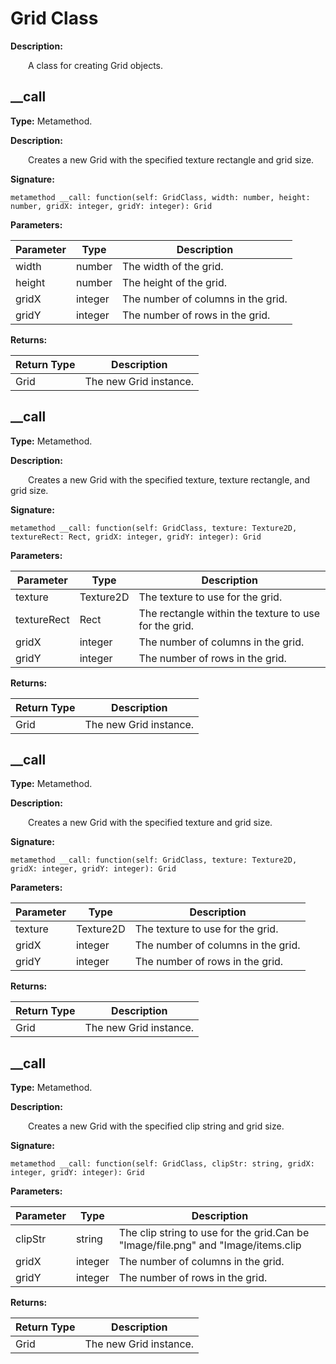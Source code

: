 
# Grid Class

**Description:**

&emsp;&emsp;A class for creating Grid objects.

## __call

**Type:** Metamethod.

**Description:**

&emsp;&emsp;Creates a new Grid with the specified texture rectangle and grid size.

**Signature:**
```tl
metamethod __call: function(self: GridClass, width: number, height: number, gridX: integer, gridY: integer): Grid
```

**Parameters:**

| Parameter | Type | Description |
| --- | --- | --- |
| width | number | The width of the grid. |
| height | number | The height of the grid. |
| gridX | integer | The number of columns in the grid. |
| gridY | integer | The number of rows in the grid. |

**Returns:**

| Return Type | Description |
| --- | --- |
| Grid | The new Grid instance. |

## __call

**Type:** Metamethod.

**Description:**

&emsp;&emsp;Creates a new Grid with the specified texture, texture rectangle, and grid size.

**Signature:**
```tl
metamethod __call: function(self: GridClass, texture: Texture2D, textureRect: Rect, gridX: integer, gridY: integer): Grid
```

**Parameters:**

| Parameter | Type | Description |
| --- | --- | --- |
| texture | Texture2D | The texture to use for the grid. |
| textureRect | Rect | The rectangle within the texture to use for the grid. |
| gridX | integer | The number of columns in the grid. |
| gridY | integer | The number of rows in the grid. |

**Returns:**

| Return Type | Description |
| --- | --- |
| Grid | The new Grid instance. |

## __call

**Type:** Metamethod.

**Description:**

&emsp;&emsp;Creates a new Grid with the specified texture and grid size.

**Signature:**
```tl
metamethod __call: function(self: GridClass, texture: Texture2D, gridX: integer, gridY: integer): Grid
```

**Parameters:**

| Parameter | Type | Description |
| --- | --- | --- |
| texture | Texture2D | The texture to use for the grid. |
| gridX | integer | The number of columns in the grid. |
| gridY | integer | The number of rows in the grid. |

**Returns:**

| Return Type | Description |
| --- | --- |
| Grid | The new Grid instance. |

## __call

**Type:** Metamethod.

**Description:**

&emsp;&emsp;Creates a new Grid with the specified clip string and grid size.

**Signature:**
```tl
metamethod __call: function(self: GridClass, clipStr: string, gridX: integer, gridY: integer): Grid
```

**Parameters:**

| Parameter | Type | Description |
| --- | --- | --- |
| clipStr | string | The clip string to use for the grid.Can be "Image/file.png" and "Image/items.clip|itemA". |
| gridX | integer | The number of columns in the grid. |
| gridY | integer | The number of rows in the grid. |

**Returns:**

| Return Type | Description |
| --- | --- |
| Grid | The new Grid instance. |
